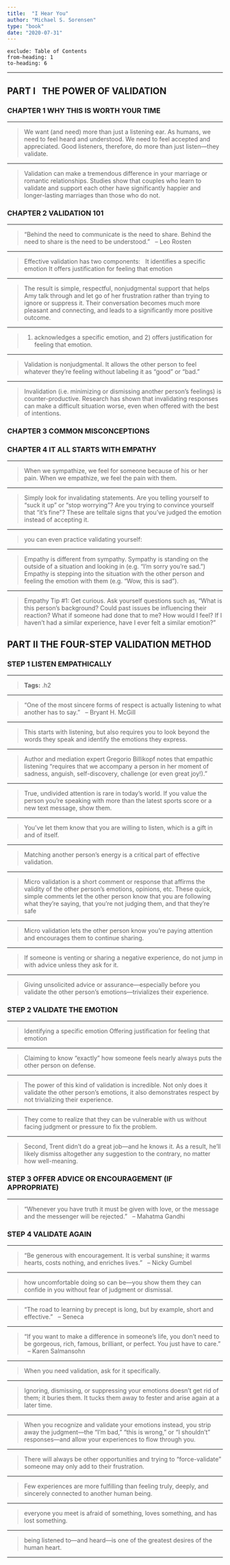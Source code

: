 ```yaml
---
title:  "I Hear You"
author: "Michael S. Sorensen"
type: "book"
date: "2020-07-31"
---
```

```toc
exclude: Table of Contents
from-heading: 1
to-heading: 6
```
---
## PART I   THE POWER OF VALIDATION

### CHAPTER 1 WHY THIS IS WORTH YOUR TIME

 - - - 

>We want (and need) more than just a listening ear. As humans, we need to feel heard and understood. We need to feel accepted and appreciated. Good listeners, therefore, do more than just listen—they validate.

 - - - 

>Validation can make a tremendous difference in your marriage or romantic relationships. Studies show that couples who learn to validate and support each other have significantly happier and longer-lasting marriages than those who do not.

### CHAPTER 2 VALIDATION 101

 - - - 

>“Behind the need to communicate is the need to share. Behind the need to share is the need to be understood.”   – Leo Rosten

 - - - 

>Effective validation has two components:   It identifies a specific emotion It offers justification for feeling that emotion

 - - - 

>The result is simple, respectful, nonjudgmental support that helps Amy talk through and let go of her frustration rather than trying to ignore or suppress it. Their conversation becomes much more pleasant and connecting, and leads to a significantly more positive outcome.

 - - - 

>1) acknowledges a specific emotion, and 2) offers justification for feeling that emotion.

 - - - 

>Validation is nonjudgmental. It allows the other person to feel whatever they’re feeling without labeling it as “good” or “bad.”

 - - - 

>Invalidation (i.e. minimizing or dismissing another person’s feelings) is counter-productive. Research has shown that invalidating responses can make a difficult situation worse, even when offered with the best of intentions.

### CHAPTER 3 COMMON MISCONCEPTIONS

### CHAPTER 4 IT ALL STARTS WITH EMPATHY

 - - - 

>When we sympathize, we feel for someone because of his or her pain. When we empathize, we feel the pain with them.

 - - - 

>Simply look for invalidating statements. Are you telling yourself to “suck it up” or “stop worrying”? Are you trying to convince yourself that “it’s fine”? These are telltale signs that you’ve judged the emotion instead of accepting it.

 - - - 

>you can even practice validating yourself:

 - - - 

>Empathy is different from sympathy. Sympathy is standing on the outside of a situation and looking in (e.g. “I’m sorry you’re sad.”) Empathy is stepping into the situation with the other person and feeling the emotion with them (e.g. “Wow, this is sad”).

 - - - 

>Empathy Tip #1: Get curious. Ask yourself questions such as, “What is this person’s background? Could past issues be influencing their reaction? What if someone had done that to me? How would I feel? If I haven’t had a similar experience, have I ever felt a similar emotion?”

## PART II THE FOUR-STEP VALIDATION METHOD

### STEP 1 LISTEN EMPATHICALLY

 - - - 

>**Tags:** .h2

 - - - 

>“One of the most sincere forms of respect is actually listening to what another has to say.”   – Bryant H. McGill

 - - - 

>This starts with listening, but also requires you to look beyond the words they speak and identify the emotions they express.

 - - - 

>Author and mediation expert Gregorio Billikopf notes that empathic listening “requires that we accompany a person in her moment of sadness, anguish, self-discovery, challenge (or even great joy!).”

 - - - 

>True, undivided attention is rare in today’s world. If you value the person you’re speaking with more than the latest sports score or a new text message, show them.

 - - - 

>You’ve let them know that you are willing to listen, which is a gift in and of itself.

 - - - 

>Matching another person’s energy is a critical part of effective validation.

 - - - 

>Micro validation is a short comment or response that affirms the validity of the other person’s emotions, opinions, etc. These quick, simple comments let the other person know that you are following what they’re saying, that you’re not judging them, and that they’re safe

 - - - 

>Micro validation lets the other person know you’re paying attention and encourages them to continue sharing.

 - - - 

>If someone is venting or sharing a negative experience, do not jump in with advice unless they ask for it.

 - - - 

>Giving unsolicited advice or assurance—especially before you validate the other person’s emotions—trivializes their experience.

### STEP 2 VALIDATE THE EMOTION

 - - - 

>Identifying a specific emotion Offering justification for feeling that emotion

 - - - 

>Claiming to know “exactly” how someone feels nearly always puts the other person on defense.

 - - - 

>The power of this kind of validation is incredible. Not only does it validate the other person’s emotions, it also demonstrates respect by not trivializing their experience.

 - - - 

>They come to realize that they can be vulnerable with us without facing judgment or pressure to fix the problem.

 - - - 

>Second, Trent didn’t do a great job—and he knows it. As a result, he’ll likely dismiss altogether any suggestion to the contrary, no matter how well-meaning.

### STEP 3 OFFER ADVICE OR ENCOURAGEMENT (IF APPROPRIATE)

 - - - 

>“Whenever you have truth it must be given with love, or the message and the messenger will be rejected.”   – Mahatma Gandhi

### STEP 4 VALIDATE AGAIN

 - - - 

>“Be generous with encouragement. It is verbal sunshine; it warms hearts, costs nothing, and enriches lives.”   – Nicky Gumbel

 - - - 

>how uncomfortable doing so can be—you show them they can confide in you without fear of judgment or dismissal.

 - - - 

>“The road to learning by precept is long, but by example, short and effective.”   – Seneca

 - - - 

>“If you want to make a difference in someone’s life, you don’t need to be gorgeous, rich, famous, brilliant, or perfect. You just have to care.”   – Karen Salmansohn

 - - - 

>When you need validation, ask for it specifically.

 - - - 

>Ignoring, dismissing, or suppressing your emotions doesn’t get rid of them; it buries them. It tucks them away to fester and arise again at a later time.

 - - - 

>When you recognize and validate your emotions instead, you strip away the judgment—the “I’m bad,” “this is wrong,” or “I shouldn’t” responses—and allow your experiences to flow through you.

 - - - 

>There will always be other opportunities and trying to “force-validate” someone may only add to their frustration.

 - - - 

>Few experiences are more fulfilling than feeling truly, deeply, and sincerely connected to another human being.

 - - - 

>everyone you meet is afraid of something, loves something, and has lost something.

 - - - 

>being listened to—and heard—is one of the greatest desires of the human heart.

 - - - 

>